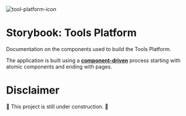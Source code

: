 
<Meta title="Tools Platform"/>

<style>
  {`
    .page {
      text-align: center;
    }
    .icon {
      width: 10rem;
    }
    .red {
      color: darkred;
      font-size: 150%;
    }
  `}
</style>

<div className="page">

  <img className="icon" src="../favicon.svg" alt="tool-platform-icon"/>

  <h1>Storybook: Tools Platform</h1>

  Documentation on the components used to build the Tools Platform.

  The application is built using a [**component-driven**](https://componentdriven.org)
  process starting with atomic components and ending with pages.

  <h1 className="red">Disclaimer</h1>
  🚧 This project is still under construction. 🚧
</div>

